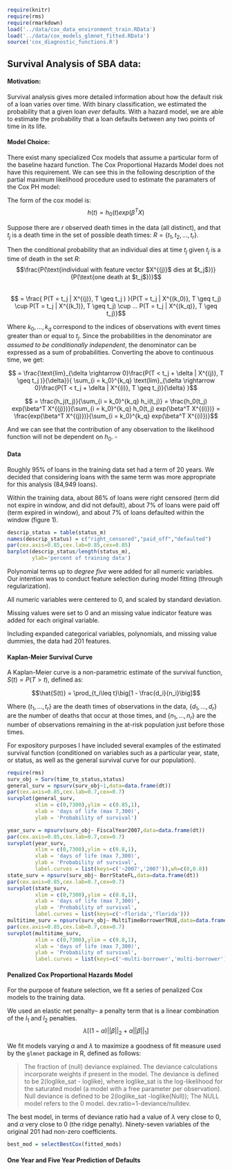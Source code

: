 ```r
require(knitr)
require(rms)
require(rmarkdown)
load('../data/cox_data_environment_train.RData')
load('../data/cox_models_glmnet_fitted.RData')
source('cox_diagnostic_functions.R')
```
	
## Survival Analysis of SBA data:
#### Motivation:
Survival analysis gives more detailed information about how the default risk of a loan varies over time. With binary classification, we estimated the probability that a given loan *ever* defaults. With a hazard model, we are able to estimate the probability that a loan defaults between any two points of time in its life.

#### Model Choice:
There exist many specialized Cox models that assume a particular form of the baseline hazard function. The Cox Proportional Hazards Model does not have this requirement. We can see this in the following description of the partial maximum likelihood procedure used to estimate the paramaters of the Cox PH model:

The form of the cox model is:
    $$h(t) = h_0(t)exp(\beta^T X)$$

Suppose there are $r$ observed death times in the data (all distinct), and that $t_j$ is a death time in the set of possible death times: $R = \{t_1,t_2,...,t_r\}$. 

Then the conditional probability that an individual dies at time $t_j$ given $t_j$ is a time of death in the set $R$:
     $$\frac{P(\text{individual with feature vector $X^{(j)}$ dies at $t_j$})}{P(\text{one death at $t_j$})}$$     
     $$ = \frac{ P(T = t_j | X^{(j)}, T \geq t_j ) }{P(T = t_j | X^{(k_0)}, T \geq t_j) \cup P(T = t_j | X^{(k_1)}, T \geq t_j) \cup ... P(T = t_j | X^{(k_q)}, T \geq t_j)}$$

Where $k_0, ..., k_q$ correspond to the indices of observations with event times greater than or equal to $t_j$. Since the probabilities in the denominator are *assumed to be conditionally independent*, the denominator can be expressed as a sum of probabilities. Converting the above to continuous time, we get: 

$$ = \frac{\text{lim}_{\delta \rightarrow 0}\frac{P(T < t_j + \delta | X^{(j)}, T \geq t_j )}{\delta}}{ \sum_{i = k_0}^{k_q} \text{lim}_{\delta \rightarrow 0}\frac{P(T < t_j + \delta | X^{(i)}, T \geq t_j)}{\delta} }$$

$$ = \frac{h_j(t_j)}{\sum_{i = k_0}^{k_q} h_i(t_j)} = \frac{h_0(t_j) exp(\beta^T X^{(j)})}{\sum_{i = k_0}^{k_q} h_0(t_j) exp(\beta^T X^{(i)})} = \frac{exp(\beta^T X^{(j)})}{\sum_{i = k_0}^{k_q} exp(\beta^T X^{(i)})}$$

And we can see that the contribution of any observation to the likelihood function will not be dependent on $h_0$. $\square$
	      
#### Data
Roughly 95% of loans in the training data set had a term of 20 years. We decided that considering loans with the same term was more appropriate for this analysis (84,949 loans). 

Within the training data, about 86\% of loans were right censored (term did not expire in window, and did not default), about 7\% of loans were paid off (term expired in window), and about 7% of loans defaulted within the window (figure 1). 
		
```r
descrip_status = table(status_m)
names(descrip_status) = c("right_censored","paid_off","defaulted")
par(cex.axis=0.85,cex.lab=0.85,cex=0.85)
barplot(descrip_status/length(status_m),
        ylab='percent of training data')
```	

Polynomial terms up to *degree five* were added for all numeric variables. Our intention was to conduct feature selection during model fitting (through regularization).

All numeric variables were centered to 0, and scaled by standard deviation.
	   
Missing values were set to 0 and an missing value indicator feature was added for each original variable.	   
      
Including expanded categorical variables, polynomials, and missing value dummies, the data had 201 features.
      
#### Kaplan-Meier Survival Curve
A Kaplan-Meier curve is a non-parametric estimate of the survival function, $S(t) = P(T>t)$, defined as: 

$$\hat{S(t)} = \prod_{t_i\leq t}\big[1 - \frac{d_i}{n_i}\big]$$

Where $\{t_1,...,t_r\}$ are the death times of observations in the data, $\{d_1,...,d_r\}$ are the number of deaths that occur at those times, and $\{n_1,...,n_r\}$ are the number of observations remaining in the at-risk population just before those times.

For expository purposes I have included several examples of the estimated survival function (conditioned on variables such as a particular year, state, or status, as well as the general survival curve for our population). 
	     
```r
require(rms)
surv_obj = Surv(time_to_status,status)
general_surv = npsurv(surv_obj~1,data=data.frame(dt))
par(cex.axis=0.85,cex.lab=0.7,cex=0.7)
survplot(general_surv,
         xlim = c(0,7300),ylim = c(0.85,1),
         xlab = 'days of life (max 7,300)',
         ylab = 'Probability of survival')
```	     
```r
year_surv = npsurv(surv_obj~ FiscalYear2007,data=data.frame(dt))
par(cex.axis=0.85,cex.lab=0.7,cex=0.7)
survplot(year_surv,
         xlim = c(0,7300),ylim = c(0.8,1),
         xlab = 'days of life (max 7,300)',
         ylab = 'Probability of survival',
         label.curves = list(keys=c('~2007','2007')),wh=c(0,0.8))
state_surv = npsurv(surv_obj~ BorrStateFL,data=data.frame(dt))
par(cex.axis=0.85,cex.lab=0.7,cex=0.7)
survplot(state_surv,
         xlim = c(0,7300),ylim = c(0.8,1),
         xlab = 'days of life (max 7,300)',
         ylab = 'Probability of survival',
         label.curves = list(keys=c('~florida','florida')))
multitime_surv = npsurv(surv_obj~ MultiTimeBorrowerTRUE,data=data.frame(dt))
par(cex.axis=0.85,cex.lab=0.7,cex=0.7)
survplot(multitime_surv,
         xlim = c(0,7300),ylim = c(0.8,1),
         xlab = 'days of life (max 7,300)',
         ylab = 'Probability of survival',
         label.curves = list(keys=c('~multi-borrower','multi-borrower')))
```	     
		
#### Penalized Cox Proportional Hazards Model
For the purpose of feature selection, we fit a series of penalized Cox models to the training data.

We used an elastic net penalty-- a penalty term that is a linear combination of the $l_1$ and $l_2$ penalties.
   $$\lambda [ (1-\alpha)||\beta||_2 + \alpha||\beta||_1]$$
   
We fit models varying $\alpha$ and $\lambda$ to maximize a goodness of fit measure used by the ``glmnet`` package in R, defined as follows: 
   
>The fraction of (null) deviance explained. The deviance calculations incorporate
>weights if present in the model. The deviance is defined to be
>2(loglike_sat - loglike), where loglike_sat is the log-likelihood for the saturated
>model (a model with a free parameter per observation). Null deviance is defined to
>be 2(loglike_sat -loglike(Null)); The NULL model refers to the 0 model.
>dev.ratio=1-deviance/nulldev.

\includegraphics[width=350pt]{../studies/cox_models_heatmap.png}

The best model, in terms of deviance ratio had a value of $\lambda$ very close to 0, and $\alpha$ very close to 0 (the ridge penalty). Ninety-seven variables of the original 201 had non-zero coefficients.
    
```r
best_mod = selectBestCox(fitted_mods) 
```

#### One Year and Five Year Prediction of Defaults
\includegraphics[width=315pt,height=315pt]{../studies/p_1_roc_curve.png}
	
\includegraphics[width=315pt,height=315pt]{../studies/p_5_roc_curve.png}
